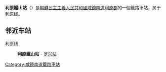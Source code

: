 {{unreferenced|time=2015-02-17T17:41:41+00:00}}
{{朝鮮半島車站資訊
|公司色 = blue
|文字色 = 
|站名 = 利原鐵山站
|圖片 = 
|pxl = 
|圖片說明 =
|前一站 =  
|前一站距離 =
|後一站距離 = 3.0
|後一站 = [[罗兴站|罗兴]]
|所屬路線 = [[利原线|利原线]]
|距離 = 0.0
|起點站 = 利原鐵山
|諺文 = 리원철산역
|朝鮮漢字 = 利原鐵山驛
|文觀部式 = 
|馬-賴式 = Riwŏn Ch'ŏlsan-yŏk
|副站名 = 
|車站編號 = 
|停站路線數 = 
|所屬公司 = [[朝鮮民主主義人民共和國鐵道省|朝鮮民主主義人民共和國鐵道省]]
|所在地 =[[咸鏡南道|咸鏡南道]][[利原郡|利原郡]]
|車站構造 = 地面车站
|月台配置 = 
|啟用年月日 =
|廢站年月日 = 
|上下車人次 = 
|統計年度 = 
|轉車 = 
|備註 = 
|全寬備註 = 
}}

'''利原鐵山站'''（{{lang-ko|리원철산역}}）是[[朝鮮民主主義人民共和國|朝鮮民主主義人民共和國]][[咸鏡南道|咸鏡南道]][[利原郡|利原郡]]的一個鐵路車站，属于[[利原线|利原线]]。

==邻近车站==
利原线
:'''利原鐵山站''' - [[罗兴站|罗兴站]]

{{朝鲜铁路小作品}}

{{利原线}}

[[Category:咸鏡南道鐵路車站|Category:咸鏡南道鐵路車站]]